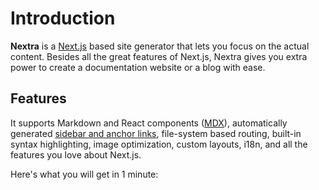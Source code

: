 # Introduction

**Nextra** is a [Next.js](https://nextjs.org) based site generator that lets you focus on the actual content. Besides all the great features of Next.js, Nextra gives you extra power to create a documentation website or a blog with ease.

## Features

It supports Markdown and React components ([MDX](/features/mdx)), automatically generated [sidebar and anchor links](/get-started#sidebar-and-anchor-links), file-system based routing, built-in syntax highlighting, image optimization, custom layouts, i18n, and all the features you love about Next.js.

Here's what you will get in 1 minute:
